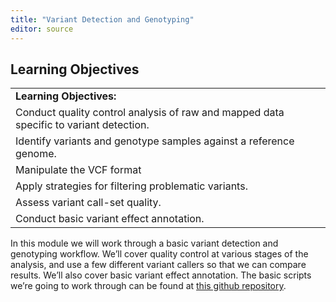 ```yaml
---
title: "Variant Detection and Genotyping"
editor: source
---
```


## Learning Objectives

|                           |
|------------------------------------------------------------------------|
| **Learning Objectives:**  |
| Conduct quality control analysis of raw and mapped data specific to variant detection.  |
| Identify variants and genotype samples against a reference genome. |
| Manipulate the VCF format |
| Apply strategies for filtering problematic variants. |
| Assess variant call-set quality. |
| Conduct basic variant effect annotation. |


In this module we will work through a basic variant detection and genotyping workflow. We'll cover quality control at various stages of the analysis, and use a few different variant callers so that we can compare results. We'll also cover basic variant effect annotation. The basic scripts we're going to work through can be found at [this github repository](https://github.com/isg-certificate/variants). 

